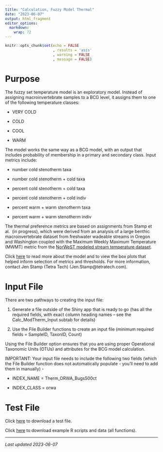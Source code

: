 ```yaml
---
title: "Calculation, Fuzzy Model Thermal"
date: "2023-06-07"
output: html_fragment
editor_options: 
  markdown: 
    wrap: 72
---
```


```r
knitr::opts_chunk$set(echo = FALSE
                      , results = 'asis'
                      , warning = FALSE
                      , message = FALSE)
```

# Purpose

The fuzzy set temperature model is an exploratory model. Instead of assigning 
macroinvertebrate samples to a BCG level, it assigns them to one of the 
following temperature classes:

*	VERY COLD

*	COLD

*	COOL

*	WARM

The model works the same way as a BCG model, with an output that includes
probability of membership in a primary and secondary class. Input metrics 
include:

*	number cold stenotherm taxa

*	number cold stenotherm + cold taxa

*	percent cold stenotherm + cold taxa

*	percent cold stenotherm + cold indiv

*	percent warm + warm stenotherm taxa

*	percent warm + warm stenotherm indiv

The thermal preference metrics are based on assignments from Stamp et al. 
(in progress), which were derived from an analysis of a large benthic 
macroinvertebrate dataset from freshwater wadeable streams in Oregon and 
Washington coupled with the Maximum Weekly Maximum Temperature (MWMT) metric 
from the 
<a href="https://www.fs.usda.gov/rm/boise/AWAE/projects/NorWeST/ModeledStreamTemperatureScenarioMaps.shtml" target="_blank">NorWeST modeled stream temperature dataset</a>.

Click [here](links/Memo_FuzzySet_Thermal_20230606.docx) to read more about the 
model and to view the box plots that helped inform selection of metrics and 
thresholds. For more information, contact Jen Stamp (Tetra Tech) 
(Jen.Stamp@tetratech.com).

# Input File

There are two pathways to creating the input file:

1.	Generate a file outside of the Shiny app that is ready to go (has all the 
required fields, with exact column heading names – see the Calc_ModTherm_Input 
subtab for details)

2.	Use the File Builder functions to create an input file (minimum required 
fields = SampleID, TaxonID, Count)

Using the File Builder option ensures that you are using proper Operational 
Taxonomic Units (OTUs) and attributes for the BCG model calculation.

IMPORTANT: 
Your input file needs to include the following two fields (which the File 
Builder function does not automatically populate - you’ll need to add them in 
manually) -

*	INDEX_NAME = Therm_ORWA_Bugs500ct

*	INDEX_CLASS = orwa

# Test File

Click [here](links/Test1_Calc_FuzzyTemp_20230605.csv) to download a test 
file.

Click [here](links/examples_all.zip) to download example R scripts and data (all
functions).

---

*Last updated 2023-06-07*

